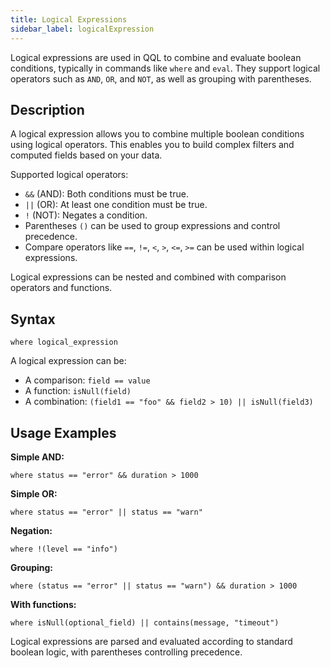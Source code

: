 ```yaml
---
title: Logical Expressions
sidebar_label: logicalExpression
---
```


Logical expressions are used in QQL to combine and evaluate boolean conditions, typically in commands like `where` and `eval`. They support logical operators such as `AND`, `OR`, and `NOT`, as well as grouping with parentheses.

## Description

A logical expression allows you to combine multiple boolean conditions using logical operators. This enables you to build complex filters and computed fields based on your data.

Supported logical operators:
- `&&` (AND): Both conditions must be true.
- `||` (OR): At least one condition must be true.
- `!` (NOT): Negates a condition.
- Parentheses `()` can be used to group expressions and control precedence.
- Compare operators like `==`, `!=`, `<`, `>`, `<=`, `>=` can be used within logical expressions.

Logical expressions can be nested and combined with comparison operators and functions.

## Syntax

```
where logical_expression
```

A logical expression can be:
- A comparison: `field == value`
- A function: `isNull(field)`
- A combination: `(field1 == "foo" && field2 > 10) || isNull(field3)`

## Usage Examples

**Simple AND:**
```
where status == "error" && duration > 1000
```

**Simple OR:**
```
where status == "error" || status == "warn"
```

**Negation:**
```
where !(level == "info")
```

**Grouping:**
```
where (status == "error" || status == "warn") && duration > 1000
```

**With functions:**
```
where isNull(optional_field) || contains(message, "timeout")
```

Logical expressions are parsed and evaluated according to standard boolean logic, with parentheses controlling precedence.
